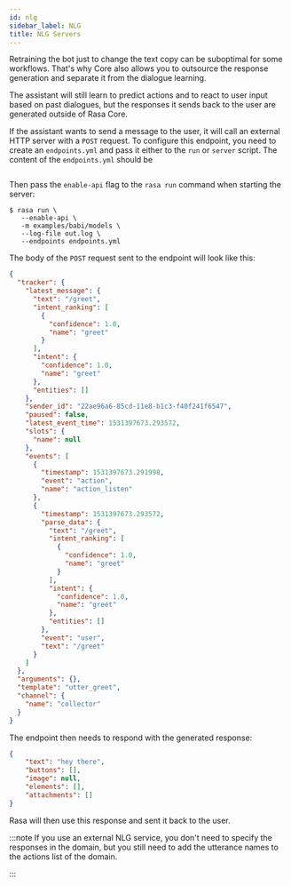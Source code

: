 ```yaml
---
id: nlg
sidebar_label: NLG
title: NLG Servers
---
```



Retraining the bot just to change the text copy can be suboptimal for
some workflows. That's why Core also allows you to outsource the
response generation and separate it from the dialogue learning.

The assistant will still learn to predict actions and to react to user input
based on past dialogues, but the responses it sends back to the user
are generated outside of Rasa Core.

If the assistant wants to send a message to the user, it will call an
external HTTP server with a `POST` request. To configure this endpoint,
you need to create an `endpoints.yml` and pass it either to the `run`
or `server` script. The content of the `endpoints.yml` should be

```yaml (docs/sources/data/test_endpoints/example_endpoints.yml)
```

Then pass the `enable-api` flag to the `rasa run` command when starting
the server:

```shell
$ rasa run \
   --enable-api \
   -m examples/babi/models \
   --log-file out.log \
   --endpoints endpoints.yml
```

The body of the `POST` request sent to the endpoint will look
like this:

```json
{
  "tracker": {
    "latest_message": {
      "text": "/greet",
      "intent_ranking": [
        {
          "confidence": 1.0,
          "name": "greet"
        }
      ],
      "intent": {
        "confidence": 1.0,
        "name": "greet"
      },
      "entities": []
    },
    "sender_id": "22ae96a6-85cd-11e8-b1c3-f40f241f6547",
    "paused": false,
    "latest_event_time": 1531397673.293572,
    "slots": {
      "name": null
    },
    "events": [
      {
        "timestamp": 1531397673.291998,
        "event": "action",
        "name": "action_listen"
      },
      {
        "timestamp": 1531397673.293572,
        "parse_data": {
          "text": "/greet",
          "intent_ranking": [
            {
              "confidence": 1.0,
              "name": "greet"
            }
          ],
          "intent": {
            "confidence": 1.0,
            "name": "greet"
          },
          "entities": []
        },
        "event": "user",
        "text": "/greet"
      }
    ]
  },
  "arguments": {},
  "template": "utter_greet",
  "channel": {
    "name": "collector"
  }
}
```

The endpoint then needs to respond with the generated response:

```json
{
    "text": "hey there",
    "buttons": [],
    "image": null,
    "elements": [],
    "attachments": []
}
```

Rasa will then use this response and sent it back to the user.

:::note
If you use an external NLG service, you don't need to specify the
responses in the domain, but you still need to add the utterance names
to the actions list of the domain.

:::
